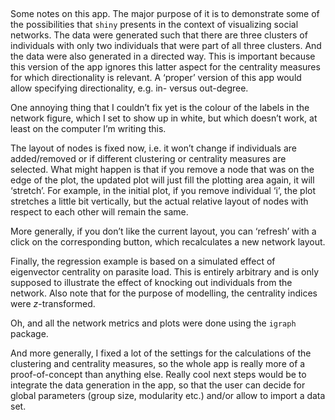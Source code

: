
&nbsp;

Some notes on this app. The major purpose of it is to demonstrate some of the possibilities that `shiny` presents in the context of visualizing social networks. The data were generated such that there are three clusters of individuals with only two individuals that were part of all three clusters. And the data were also generated in a directed way. This is important because this version of the app ignores this latter aspect for the centrality measures for which directionality is relevant. A 'proper' version of this app would allow specifying directionality, e.g. in- versus out-degree.

One annoying thing that I couldn't fix yet is the colour of the labels in the network figure, which I set to show up in white, but which doesn't work, at least on the computer I'm writing this.

The layout of nodes is fixed now, i.e. it won't change if individuals are added/removed or if different clustering or centrality measures are selected. What might happen is that if you remove a node that was on the edge of the plot, the updated plot will just fill the plotting area again, it will 'stretch'. For example, in the initial plot, if you remove individual 'i', the plot stretches a little bit vertically, but the actual relative layout of nodes with respect to each other will remain the same. 

More generally, if you don't like the current layout, you can 'refresh' with a click on the corresponding button, which recalculates a new network layout.

Finally, the regression example is based on a simulated effect of eigenvector centrality on parasite load. This is entirely arbitrary and is only supposed to illustrate the effect of knocking out individuals from the network. Also note that for the purpose of modelling, the centrality indices were *z*-transformed.

Oh, and all the network metrics and plots were done using the `igraph` package.

And more generally, I fixed a lot of the settings for the calculations of the clustering and centrality measures, so the whole app is really more of a proof-of-concept than anything else. Really cool next steps would be to integrate the data generation in the app, so that the user can decide for global parameters (group size, modularity etc.) and/or allow to import a data set.

